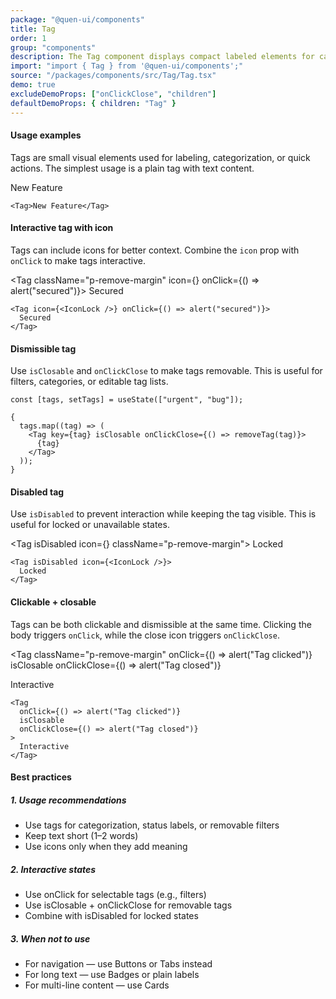 ```yaml
---
package: "@quen-ui/components"
title: Tag
order: 1
group: "components"
description: The Tag component displays compact labeled elements for categorization, selection, or status indication. Supports icons, interactive states, and dismissible functionality. Ideal for filters, labels, and token displays.
import: "import { Tag } from '@quen-ui/components';"
source: "/packages/components/src/Tag/Tag.tsx"
demo: true
excludeDemoProps: ["onClickClose", "children"]
defaultDemoProps: { children: "Tag" }
---
```



#### Usage examples

Tags are small visual elements used for labeling, categorization, or quick actions. The simplest usage is a plain tag with text content.

<Tag>New Feature</Tag>

```tsx
<Tag>New Feature</Tag>
```

#### Interactive tag with icon

Tags can include icons for better context.
Combine the `icon` prop with `onClick` to make tags interactive.

<Tag className="p-remove-margin" icon={<IconLock />} onClick={() => alert("secured")}>
  Secured
</Tag>

```tsx
<Tag icon={<IconLock />} onClick={() => alert("secured")}>
  Secured
</Tag>
```

#### Dismissible tag

Use `isClosable` and `onClickClose` to make tags removable. This is useful for filters, categories, or editable tag lists.

<DismissibleTag />

```tsx
const [tags, setTags] = useState(["urgent", "bug"]);

{
  tags.map((tag) => (
    <Tag key={tag} isClosable onClickClose={() => removeTag(tag)}>
      {tag}
    </Tag>
  ));
}
```

#### Disabled tag

Use `isDisabled` to prevent interaction while keeping the tag visible. This is useful for locked or unavailable states.

<Tag isDisabled icon={<IconLock />} className="p-remove-margin">
  Locked
</Tag>

```tsx
<Tag isDisabled icon={<IconLock />}>
  Locked
</Tag>
```

#### Clickable + closable

Tags can be both clickable and dismissible at the same time. Clicking the body triggers `onClick`, while the close icon triggers `onClickClose`.

<Tag
  className="p-remove-margin"
  onClick={() => alert("Tag clicked")}
  isClosable
  onClickClose={() => alert("Tag closed")}
>
  Interactive
</Tag>

```tsx
<Tag
  onClick={() => alert("Tag clicked")}
  isClosable
  onClickClose={() => alert("Tag closed")}
>
  Interactive
</Tag>
```

#### Best practices

##### 1. Usage recommendations

  - Use tags for categorization, status labels, or removable filters
  - Keep text short (1–2 words)
  - Use icons only when they add meaning

##### 2. Interactive states

  - Use onClick for selectable tags (e.g., filters)
  - Use isClosable + onClickClose for removable tags
  - Combine with isDisabled for locked states

##### 3. When not to use

  - For navigation — use Buttons or Tabs instead
  - For long text — use Badges or plain labels
  - For multi-line content — use Cards
